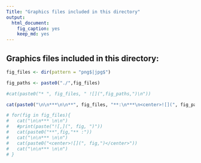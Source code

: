 ```yaml
---
Title: "Graphics files included in this directory"
output:
  html_document:
    fig_caption: yes
    keep_md: yes
---
```

## Graphics files included in this directory:

```r
fig_files <- dir(pattern = "png$|jpg$") 

fig_paths <- paste0("./",fig_files)

#cat(paste0("* ", fig_files, " ![](",fig_paths,")\n"))

cat(paste0("\n\n***\n\n**", fig_files, "**:\n***\n<center>![](", fig_paths, ")</center>\n\n***\n\n"))

# for(fig in fig_files){
#   cat("\n\n*** \n\n")
#   #print(paste("![,](", fig, ")"))
#   cat(paste0("**",fig,"** :"))
#   cat("\n\n*** \n\n")
#   cat(paste0("<center>![](", fig,")</center>"))
#   cat("\n\n*** \n\n")
# }
```